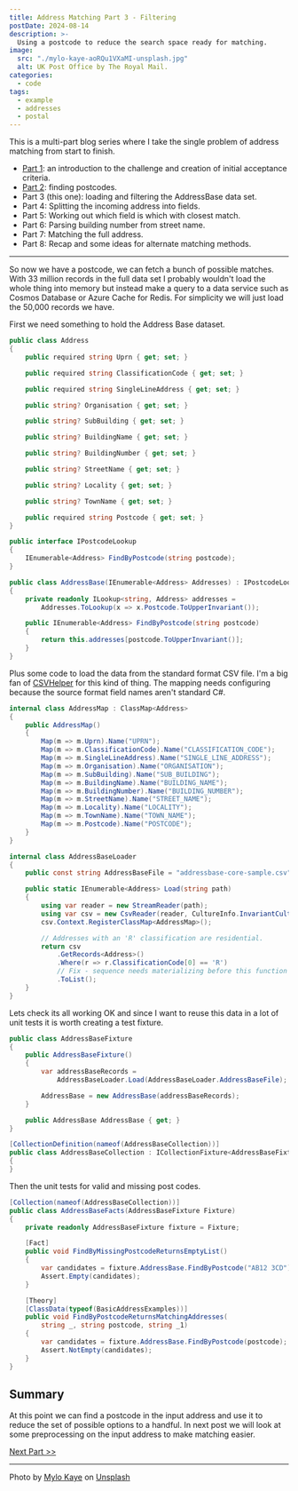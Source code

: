 ```yaml
---
title: Address Matching Part 3 - Filtering
postDate: 2024-08-14
description: >-
  Using a postcode to reduce the search space ready for matching.
image:
  src: "./mylo-kaye-aoRQu1VXaMI-unsplash.jpg"
  alt: UK Post Office by The Royal Mail.
categories:
  - code
tags:
  - example
  - addresses
  - postal
---
```


This is a multi-part blog series where I take the single problem of address matching from start to finish.

- [Part 1](https://snape.me/2024/08/address-matching-1-scope): an introduction to the challenge and creation of initial acceptance criteria.
- [Part 2](https://snape.me/2024/08/address-matching-2-postcodes): finding postcodes.
- Part 3 (this one): loading and filtering the AddressBase data set.
- Part 4: Splitting the incoming address into fields.
- Part 5: Working out which field is which with closest match.
- Part 6: Parsing building number from street name.
- Part 7: Matching the full address.
- Part 8: Recap and some ideas for alternate matching methods.

---

So now we have a postcode, we can fetch a bunch of possible matches. With 33 million records in the full data set I probably wouldn't load the whole thing into memory but instead make a query to a data service such as Cosmos Database or Azure Cache for Redis. For simplicity we will just load the 50,000 records we have.

First we need something to hold the Address Base dataset.

```csharp
public class Address
{
    public required string Uprn { get; set; }

    public required string ClassificationCode { get; set; }

    public required string SingleLineAddress { get; set; }

    public string? Organisation { get; set; }

    public string? SubBuilding { get; set; }

    public string? BuildingName { get; set; }

    public string? BuildingNumber { get; set; }

    public string? StreetName { get; set; }

    public string? Locality { get; set; }

    public string? TownName { get; set; }

    public required string Postcode { get; set; }
}

public interface IPostcodeLookup
{
    IEnumerable<Address> FindByPostcode(string postcode);
}

public class AddressBase(IEnumerable<Address> Addresses) : IPostcodeLookup
{
    private readonly ILookup<string, Address> addresses =
        Addresses.ToLookup(x => x.Postcode.ToUpperInvariant());

    public IEnumerable<Address> FindByPostcode(string postcode)
    {
        return this.addresses[postcode.ToUpperInvariant()];
    }
}
```

Plus some code to load the data from the standard format CSV file. I'm a big fan of [CSVHelper](https://joshclose.github.io/CsvHelper/) for this kind of thing. The mapping needs configuring because the source format field names aren't standard C#.

```csharp
internal class AddressMap : ClassMap<Address>
{
    public AddressMap()
    {
        Map(m => m.Uprn).Name("UPRN");
        Map(m => m.ClassificationCode).Name("CLASSIFICATION_CODE");
        Map(m => m.SingleLineAddress).Name("SINGLE_LINE_ADDRESS");
        Map(m => m.Organisation).Name("ORGANISATION");
        Map(m => m.SubBuilding).Name("SUB_BUILDING");
        Map(m => m.BuildingName).Name("BUILDING_NAME");
        Map(m => m.BuildingNumber).Name("BUILDING_NUMBER");
        Map(m => m.StreetName).Name("STREET_NAME");
        Map(m => m.Locality).Name("LOCALITY");
        Map(m => m.TownName).Name("TOWN_NAME");
        Map(m => m.Postcode).Name("POSTCODE");
    }
}

internal class AddressBaseLoader
{
    public const string AddressBaseFile = "addressbase-core-sample.csv";

    public static IEnumerable<Address> Load(string path)
    {
        using var reader = new StreamReader(path);
        using var csv = new CsvReader(reader, CultureInfo.InvariantCulture);
        csv.Context.RegisterClassMap<AddressMap>();

        // Addresses with an 'R' classification are residential.
        return csv
            .GetRecords<Address>()
            .Where(r => r.ClassificationCode[0] == 'R')
            // Fix - sequence needs materializing before this function returns.
            .ToList();
    }
}
```

Lets check its all working OK and since I want to reuse this data in a lot of unit tests it is worth creating a test fixture.

```csharp
public class AddressBaseFixture
{
    public AddressBaseFixture()
    {
        var addressBaseRecords =
            AddressBaseLoader.Load(AddressBaseLoader.AddressBaseFile);

        AddressBase = new AddressBase(addressBaseRecords);
    }

    public AddressBase AddressBase { get; }
}

[CollectionDefinition(nameof(AddressBaseCollection))]
public class AddressBaseCollection : ICollectionFixture<AddressBaseFixture>
{
}
```

Then the unit tests for valid and missing post codes.

```csharp
[Collection(nameof(AddressBaseCollection))]
public class AddressBaseFacts(AddressBaseFixture Fixture)
{
    private readonly AddressBaseFixture fixture = Fixture;

    [Fact]
    public void FindByMissingPostcodeReturnsEmptyList()
    {
        var candidates = fixture.AddressBase.FindByPostcode("AB12 3CD");
        Assert.Empty(candidates);
    }

    [Theory]
    [ClassData(typeof(BasicAddressExamples))]
    public void FindByPostcodeReturnsMatchingAddresses(
        string _, string postcode, string _1)
    {
        var candidates = fixture.AddressBase.FindByPostcode(postcode);
        Assert.NotEmpty(candidates);
    }
}
```

## Summary

At this point we can find a postcode in the input address and use it to reduce the set of possible options to a handful. In next post we will look at some preprocessing on the input address to make matching easier.

[Next Part >>](https://snape.me/2024/08/address-matching-4-field-splitting)

---

Photo by [Mylo Kaye](https://unsplash.com/@mylokaye) on [Unsplash](https://unsplash.com/photos/a-post-office-sign-on-the-side-of-a-building-aoRQu1VXaMI)
